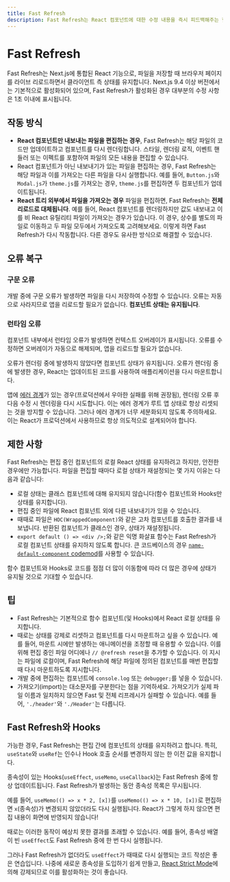 ```yaml
---
title: Fast Refresh
description: Fast Refresh는 React 컴포넌트에 대한 수정 내용을 즉시 피드백해주는 핫 모듈 리로딩 경험입니다.
---
```


# Fast Refresh

Fast Refresh는 Next.js에 통합된 React 기능으로, 파일을 저장할 때 브라우저 페이지를 라이브 리로드하면서 클라이언트 측 상태를 유지합니다. Next.js 9.4 이상 버전에서는 기본적으로 활성화되어 있으며, Fast Refresh가 활성화된 경우 대부분의 수정 사항은 1초 이내에 표시됩니다.

## 작동 방식

- **React 컴포넌트만 내보내는 파일을 편집하는 경우**, Fast Refresh는 해당 파일의 코드만 업데이트하고 컴포넌트를 다시 렌더링합니다. 스타일, 렌더링 로직, 이벤트 핸들러 또는 이펙트를 포함하여 파일의 모든 내용을 편집할 수 있습니다.
- React 컴포넌트가 아닌 내보내기가 있는 파일을 편집하는 경우, Fast Refresh는 해당 파일과 이를 가져오는 다른 파일을 다시 실행합니다. 예를 들어, `Button.js`와 `Modal.js`가 `theme.js`를 가져오는 경우, `theme.js`를 편집하면 두 컴포넌트가 업데이트됩니다.
- **React 트리 외부에서 파일을 가져오는 경우** 파일을 편집하면, Fast Refresh는 **전체 리로드로 대체됩니다**. 예를 들어, React 컴포넌트를 렌더링하지만 값도 내보내고 이를 비 React 유틸리티 파일이 가져오는 경우가 있습니다. 이 경우, 상수를 별도의 파일로 이동하고 두 파일 모두에서 가져오도록 고려해보세요. 이렇게 하면 Fast Refresh가 다시 작동합니다. 다른 경우도 유사한 방식으로 해결할 수 있습니다.

## 오류 복구

### 구문 오류

개발 중에 구문 오류가 발생하면 파일을 다시 저장하여 수정할 수 있습니다. 오류는 자동으로 사라지므로 앱을 리로드할 필요가 없습니다. **컴포넌트 상태는 유지됩니다**.

### 런타임 오류

컴포넌트 내부에서 런타임 오류가 발생하면 컨텍스트 오버레이가 표시됩니다. 오류를 수정하면 오버레이가 자동으로 해제되며, 앱을 리로드할 필요가 없습니다.

오류가 렌더링 중에 발생하지 않았다면 컴포넌트 상태가 유지됩니다. 오류가 렌더링 중에 발생한 경우, React는 업데이트된 코드를 사용하여 애플리케이션을 다시 마운트합니다.

앱에 [에러 경계](https://react.dev/reference/react/Component#catching-rendering-errors-with-an-error-boundary)가 있는 경우(프로덕션에서 우아한 실패를 위해 권장됨), 렌더링 오류 후 다음 수정 시 렌더링을 다시 시도합니다. 이는 에러 경계가 루트 앱 상태로 항상 리셋되는 것을 방지할 수 있습니다. 그러나 에러 경계가 너무 세분화되지 않도록 주의하세요. 이는 React가 프로덕션에서 사용하므로 항상 의도적으로 설계되어야 합니다.

## 제한 사항

Fast Refresh는 편집 중인 컴포넌트의 로컬 React 상태를 유지하려고 하지만, 안전한 경우에만 가능합니다. 파일을 편집할 때마다 로컬 상태가 재설정되는 몇 가지 이유는 다음과 같습니다:

- 로컬 상태는 클래스 컴포넌트에 대해 유지되지 않습니다(함수 컴포넌트와 Hooks만 상태를 유지합니다).
- 편집 중인 파일에 React 컴포넌트 외에 다른 내보내기가 있을 수 있습니다.
- 때때로 파일은 `HOC(WrappedComponent)`와 같은 고차 컴포넌트를 호출한 결과를 내보냅니다. 반환된 컴포넌트가 클래스인 경우, 상태가 재설정됩니다.
- `export default () => <div />;`와 같은 익명 화살표 함수는 Fast Refresh가 로컬 컴포넌트 상태를 유지하지 않도록 합니다. 큰 코드베이스의 경우 [`name-default-component` codemod](/docs/pages/building-your-application/upgrading/codemods#name-default-component)를 사용할 수 있습니다.

함수 컴포넌트와 Hooks로 코드를 점점 더 많이 이동함에 따라 더 많은 경우에 상태가 유지될 것으로 기대할 수 있습니다.

## 팁

- Fast Refresh는 기본적으로 함수 컴포넌트(및 Hooks)에서 React 로컬 상태를 유지합니다.
- 때로는 상태를 강제로 리셋하고 컴포넌트를 다시 마운트하고 싶을 수 있습니다. 예를 들어, 마운트 시에만 발생하는 애니메이션을 조정할 때 유용할 수 있습니다. 이를 위해 편집 중인 파일 어디에나 `// @refresh reset`을 추가할 수 있습니다. 이 지시는 파일에 로컬이며, Fast Refresh에 해당 파일에 정의된 컴포넌트를 매번 편집할 때 다시 마운트하도록 지시합니다.
- 개발 중에 편집하는 컴포넌트에 `console.log` 또는 `debugger;`를 넣을 수 있습니다.
- 가져오기(import)는 대소문자를 구분한다는 점을 기억하세요. 가져오기가 실제 파일 이름과 일치하지 않으면 Fast 및 전체 리프레시가 실패할 수 있습니다. 예를 들어, `'./header'`와 `'./Header'`는 다릅니다.

## Fast Refresh와 Hooks

가능한 경우, Fast Refresh는 편집 간에 컴포넌트의 상태를 유지하려고 합니다. 특히, `useState`와 `useRef`는 인수나 Hook 호출 순서를 변경하지 않는 한 이전 값을 유지합니다.

종속성이 있는 Hooks(`useEffect`, `useMemo`, `useCallback`)는 Fast Refresh 중에 항상 업데이트됩니다. Fast Refresh가 발생하는 동안 종속성 목록은 무시됩니다.

예를 들어, `useMemo(() => x * 2, [x])`를 `useMemo(() => x * 10, [x])`로 편집하면 `x`(종속성)가 변경되지 않았더라도 다시 실행됩니다. React가 그렇게 하지 않으면 편집 내용이 화면에 반영되지 않습니다!

때로는 이러한 동작이 예상치 못한 결과를 초래할 수 있습니다. 예를 들어, 종속성 배열이 빈 `useEffect`도 Fast Refresh 중에 한 번 다시 실행됩니다.

그러나 Fast Refresh가 없더라도 `useEffect`가 때때로 다시 실행되는 코드 작성은 좋은 연습입니다. 나중에 새로운 종속성을 도입하기 쉽게 만들고, [React Strict Mode](/docs/pages/api-reference/next-config-js/reactStrictMode)에 의해 강제되므로 이를 활성화하는 것이 좋습니다.
